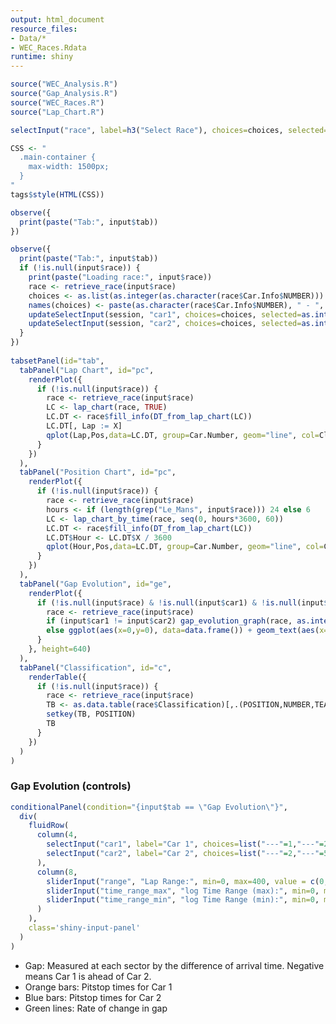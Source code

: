 ```yaml
---
output: html_document
resource_files:
- Data/*
- WEC_Races.Rdata
runtime: shiny
---
```

```r
source("WEC_Analysis.R")
source("Gap_Analysis.R")
source("WEC_Races.R")
source("Lap_Chart.R")
```

```r
selectInput("race", label=h3("Select Race"), choices=choices, selected="Silverstone_2016")
```

```r
CSS <- "
  .main-container {
    max-width: 1500px;
  }
"
tags$style(HTML(CSS))
```

```r
observe({
  print(paste("Tab:", input$tab))
})

observe({
  print(paste("Tab:", input$tab))
  if (!is.null(input$race)) {
    print(paste("Loading race:", input$race))
    race <- retrieve_race(input$race)
    choices <- as.list(as.integer(as.character(race$Car.Info$NUMBER)))
    names(choices) <- paste(as.character(race$Car.Info$NUMBER), " - ", as.character(race$Car.Info$TEAM), " [", as.character(race$Car.Info$CLASS), "]", sep="")
    updateSelectInput(session, "car1", choices=choices, selected=as.integer(input$car1))
    updateSelectInput(session, "car2", choices=choices, selected=as.integer(input$car2))
  }
})
  
tabsetPanel(id="tab",
  tabPanel("Lap Chart", id="pc",
    renderPlot({
      if (!is.null(input$race)) {
        race <- retrieve_race(input$race)
        LC <- lap_chart(race, TRUE)
        LC.DT <- race$fill_info(DT_from_lap_chart(LC))
        LC.DT[, Lap := X]
        qplot(Lap,Pos,data=LC.DT, group=Car.Number, geom="line", col=Class) + plot_styles$color_by_class + coord_cartesian(expand=FALSE)
      }
    })
  ),
  tabPanel("Position Chart", id="pc",
    renderPlot({
      if (!is.null(input$race)) {
        race <- retrieve_race(input$race)
        hours <- if (length(grep("Le_Mans", input$race))) 24 else 6
        LC <- lap_chart_by_time(race, seq(0, hours*3600, 60))
        LC.DT <- race$fill_info(DT_from_lap_chart(LC))
        LC.DT$Hour <- LC.DT$X / 3600
        qplot(Hour,Pos,data=LC.DT, group=Car.Number, geom="line", col=Class) + plot_styles$color_by_class + coord_cartesian(expand=FALSE)
      }
    })
  ),
  tabPanel("Gap Evolution", id="ge",
    renderPlot({
      if (!is.null(input$race) & !is.null(input$car1) & !is.null(input$car2)) {
        race <- retrieve_race(input$race)
        if (input$car1 != input$car2) gap_evolution_graph(race, as.integer(input$car1), as.integer(input$car2), ylim=60*c(-2^input$time_range_min, 2^input$time_range_max), xlim=input$range)
        else ggplot(aes(x=0,y=0), data=data.frame()) + geom_text(aes(x=0,y=0), label="Please select two different cars.")
      }
    }, height=640)
  ),
  tabPanel("Classification", id="c",
    renderTable({
      if (!is.null(input$race)) {
        race <- retrieve_race(input$race)
        TB <- as.data.table(race$Classification)[,.(POSITION,NUMBER,TEAM,TYRES,CLASS,GROUP,STATUS,LAPS,FL_TIME,GAP_PREVIOUS)]
        setkey(TB, POSITION)
        TB
      }
    })
  )
)
```

### Gap Evolution (controls)
```r
conditionalPanel(condition="{input$tab == \"Gap Evolution\"}",
  div(
    fluidRow(
      column(4,
        selectInput("car1", label="Car 1", choices=list("---"=1,"---"=2), selected=2),
        selectInput("car2", label="Car 2", choices=list("---"=2,"---"=5), selected=5)
      ),
      column(8,
        sliderInput("range", "Lap Range:", min=0, max=400, value = c(0,400)),
        sliderInput("time_range_max", "log Time Range (max):", min=0, max=10, value=1,step=0.01),
        sliderInput("time_range_min", "log Time Range (min):", min=0, max=10, value=1, step=0.01)
      )
    ),
    class='shiny-input-panel'
  )
)
```

- Gap: Measured at each sector by the difference of arrival time. Negative means Car 1 is ahead of Car 2.
- Orange bars: Pitstop times for Car 1
- Blue bars: Pitstop times for Car 2
- Green lines: Rate of change in gap
